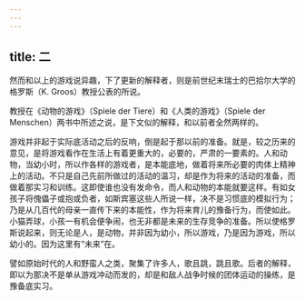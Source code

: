 ```yaml
---
---
---
```

title: 二
---



然而和以上的游戏说异趣，下了更新的解释者，则是前世纪末瑞士的巴拾尔大学的格罗斯（K. Groos）教授公表的所说。

教授在《动物的游戏》（Spiele der Tiere）和《人类的游戏》（Spiele der Menschen）两书中所述之说，是下文似的解释，和以前者全然两样的。

游戏并非起于实际底活动之后的反响，倒是起于那以前的准备。就是，较之历来的意见，是将游戏看作在生活上有着更重大的，必要的，严肃的一要素的。人和动物，当幼小时，所以作各样的游戏者，是本能底地，做着将来所必要的肉体上精神上的活动。不只是自己先前所做过的活动的温习，却是作为将来的活动的准备，而做着那实习和训练。这即使谁也没有发命令，而人和动物的本能就要这样。有如女孩子将傀儡子或抱或负者，如斯宾塞这些人所说一样，决不是习惯底的模拟行为；乃是从几百代的母亲一直传下来的本能性，作为将来育儿的豫备行为，而使如此。小猫弄球，小孩一有机会便争闹，也无非都是未来的生存竞争的准备。所以使格罗斯说起来，则无论是人，是动物，并非因为幼小，所以游戏，乃是因为游戏，所以幼小的。因为这里有“未来”在。

譬如原始时代的人和野蛮人之类，聚集了许多人，歌且跳，跳且歌。后者的解释，即以为那决不是单从游戏冲动而发的，却是和敌人战争时候的团体运动的操练，是豫备底实习。